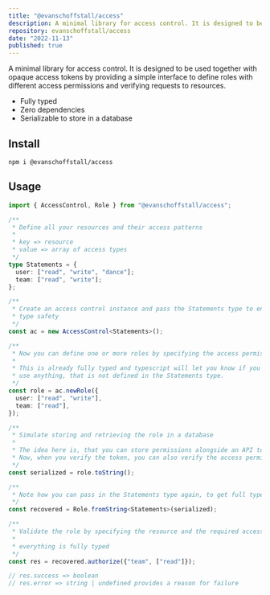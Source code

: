 ```yaml
---
title: "@evanschoffstall/access"
description: A minimal library for access control. It is designed to be used together with opaque access tokens by providing a simple interface to define roles with different access permissions and verifying requests to resources.
repository: evanschoffstall/access
date: "2022-11-13"
published: true
---
```


A minimal library for access control. It is designed to be used together with opaque access tokens by providing a simple interface to define roles with different access permissions and verifying requests to resources.

- Fully typed
- Zero dependencies
- Serializable to store in a database

## Install

```sh-session
npm i @evanschoffstall/access
```

## Usage

```ts
import { AccessControl, Role } from "@evanschoffstall/access";

/**
 * Define all your resources and their access patterns
 *
 * key => resource
 * value => array of access types
 */
type Statements = {
  user: ["read", "write", "dance"];
  team: ["read", "write"];
};

/**
 * Create an access control instance and pass the Statements type to enjoy full
 * type safety
 */
const ac = new AccessControl<Statements>();

/**
 * Now you can define one or more roles by specifying the access permissions
 *
 * This is already fully typed and typescript will let you know if you try to
 * use anything, that is not defined in the Statements type.
 */
const role = ac.newRole({
  user: ["read", "write"],
  team: ["read"],
});

/**
 * Simulate storing and retrieving the role in a database
 *
 * The idea here is, that you can store permissions alongside an API token.
 * Now, when you verify the token, you can also verify the access permissions.
 */
const serialized = role.toString();

/**
 * Note how you can pass in the Statements type again, to get full type safety
 */
const recovered = Role.fromString<Statements>(serialized);

/**
 * Validate the role by specifying the resource and the required access
 *
 * everything is fully typed
 */
const res = recovered.authorize({"team", ["read"]});

// res.success => boolean
// res.error => string | undefined provides a reason for failure
```
